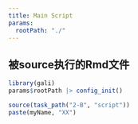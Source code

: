 ```yaml
---
title: Main Script
params:
  rootPath: "./"
---
```


## 被source执行的Rmd文件

```r
library(gali)
params$rootPath |> config_init()

source(task_path("2-B", "script"))
paste(myName, "XX")
```

